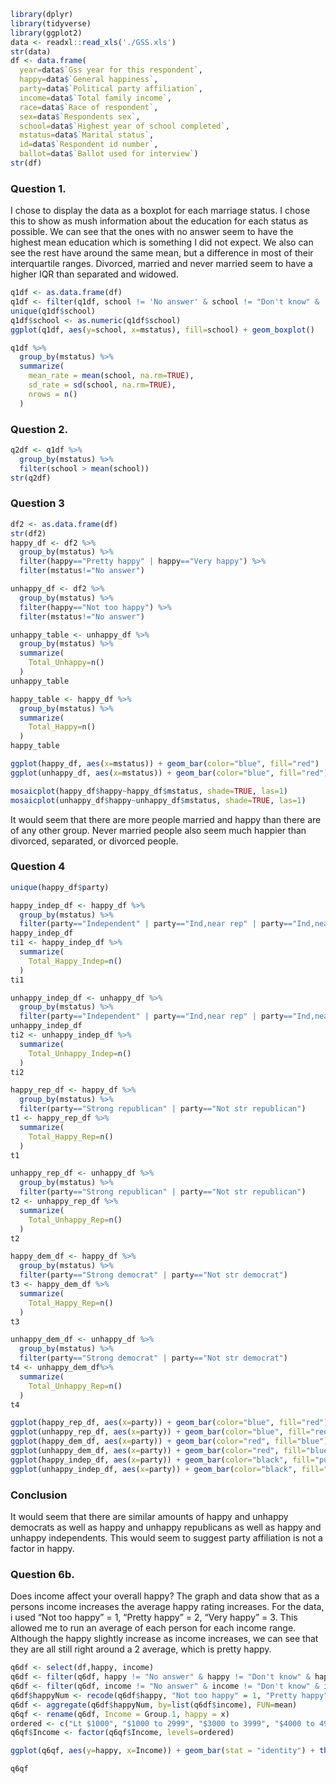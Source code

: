 ```r
library(dplyr)
library(tidyverse)
library(ggplot2)
data <- readxl::read_xls('./GSS.xls')
str(data)
df <- data.frame(
  year=data$`Gss year for this respondent`, 
  happy=data$`General happiness`, 
  party=data$`Political party affiliation`, 
  income=data$`Total family income`, 
  race=data$`Race of respondent`, 
  sex=data$`Respondents sex`, 
  school=data$`Highest year of school completed`, 
  mstatus=data$`Marital status`, 
  id=data$`Respondent id number`, 
  ballot=data$`Ballot used for interview`) 
str(df)
```

### Question 1. 
<p>I chose to display the data as a boxplot for each marriage status. I chose this to show as mush information about the education for each status as possible. We can see that the ones with no answer seem to have the highest mean education which is something I did not expect. We also can see the rest have around the same mean, but a difference in most of their interquartile ranges. Divorced, married and never married seem to have a higher IQR than separated and widowed.</p>
```r
q1df <- as.data.frame(df)
q1df <- filter(q1df, school != 'No answer' & school != "Don't know" & !is.na(school) & school != "NA" )
unique(q1df$school)
q1df$school <- as.numeric(q1df$school)
ggplot(q1df, aes(y=school, x=mstatus), fill=school) + geom_boxplot()
```

```r
q1df %>% 
  group_by(mstatus) %>% 
  summarize(
    mean_rate = mean(school, na.rm=TRUE),
    sd_rate = sd(school, na.rm=TRUE),
    nrows = n()
  )
```


### Question 2. 
```r
q2df <- q1df %>% 
  group_by(mstatus) %>% 
  filter(school > mean(school))
str(q2df)
```



### Question 3
```r
df2 <- as.data.frame(df)
str(df2)
happy_df <- df2 %>% 
  group_by(mstatus) %>%
  filter(happy=="Pretty happy" | happy=="Very happy") %>%
  filter(mstatus!="No answer")

unhappy_df <- df2 %>%
  group_by(mstatus) %>%
  filter(happy=="Not too happy") %>%
  filter(mstatus!="No answer")

unhappy_table <- unhappy_df %>%
  group_by(mstatus) %>%
  summarize(
    Total_Unhappy=n()
  )
unhappy_table

happy_table <- happy_df %>%
  group_by(mstatus) %>%
  summarize(
    Total_Happy=n()
  )
happy_table

ggplot(happy_df, aes(x=mstatus)) + geom_bar(color="blue", fill="red")
ggplot(unhappy_df, aes(x=mstatus)) + geom_bar(color="blue", fill="red")

mosaicplot(happy_df$happy~happy_df$mstatus, shade=TRUE, las=1)
mosaicplot(unhappy_df$happy~unhappy_df$mstatus, shade=TRUE, las=1)
```
<p>
It would seem that there are more people married and happy than there are of any other group. Never married people also seem much happier than divorced, separated, or divorced people. </p>

### Question 4
```r
unique(happy_df$party)

happy_indep_df <- happy_df %>%
  group_by(mstatus) %>%
  filter(party=="Independent" | party=="Ind,near rep" | party=="Ind,near dem")
happy_indep_df
ti1 <- happy_indep_df %>%
  summarize(
    Total_Happy_Indep=n()
  )
ti1

unhappy_indep_df <- unhappy_df %>%
  group_by(mstatus) %>%
  filter(party=="Independent" | party=="Ind,near rep" | party=="Ind,near dem")
unhappy_indep_df
ti2 <- unhappy_indep_df %>%
  summarize(
    Total_Unhappy_Indep=n()
  )
ti2

happy_rep_df <- happy_df %>%
  group_by(mstatus) %>%
  filter(party=="Strong republican" | party=="Not str republican")
t1 <- happy_rep_df %>%
  summarize(
    Total_Happy_Rep=n()
  )
t1

unhappy_rep_df <- unhappy_df %>%
  group_by(mstatus) %>%
  filter(party=="Strong republican" | party=="Not str republican")
t2 <- unhappy_rep_df %>%
  summarize(
    Total_Unhappy_Rep=n()
  )
t2

happy_dem_df <- happy_df %>%
  group_by(mstatus) %>%
  filter(party=="Strong democrat" | party=="Not str democrat")
t3 <- happy_dem_df %>%
  summarize(
    Total_Happy_Rep=n()
  )
t3

unhappy_dem_df <- unhappy_df %>%
  group_by(mstatus) %>%
  filter(party=="Strong democrat" | party=="Not str democrat")
t4 <- unhappy_dem_df%>%
  summarize(
    Total_Unhappy_Rep=n()
  )
t4

ggplot(happy_rep_df, aes(x=party)) + geom_bar(color="blue", fill="red")
ggplot(unhappy_rep_df, aes(x=party)) + geom_bar(color="blue", fill="red")
ggplot(happy_dem_df, aes(x=party)) + geom_bar(color="red", fill="blue")
ggplot(unhappy_dem_df, aes(x=party)) + geom_bar(color="red", fill="blue")
ggplot(happy_indep_df, aes(x=party)) + geom_bar(color="black", fill="purple")
ggplot(unhappy_indep_df, aes(x=party)) + geom_bar(color="black", fill="purple")
```
<h3>Conclusion</h3>
<p>
It would seem that there are similar amounts of happy and unhappy democrats as well as happy and unhappy republicans as well as happy and unhappy independents. This would seem to suggest party affiliation is not a factor in happy.</p>

### Question 6b. 
<p>Does income affect your overall happy?
The graph and data show that as a persons income increases the average happy rating increases. For the data, i used "Not too happy" = 1, "Pretty happy" = 2, "Very happy" = 3. This allowed me to run an average of each person for each income range. Although the happy slightly increase as income increases, we can see that they are all still right around a 2 average, which is pretty happy.</p>

```r
q6df <- select(df,happy, income)
q6df <- filter(q6df, happy != "No answer" & happy != "Don't know" & happy != "Not applicable")
q6df <- filter(q6df, income != "No answer" & income != "Don't know" & income != "Not applicable" & income != "Refused")
q6df$happyNum <- recode(q6df$happy, "Not too happy" = 1, "Pretty happy" = 2, "Very happy" = 3)
q6df <- aggregate(q6df$happyNum, by=list(q6df$income), FUN=mean)
q6qf <- rename(q6df, Income = Group.1, happy = x)
ordered <- c("Lt $1000", "$1000 to 2999", "$3000 to 3999", "$4000 to 4999", "$5000 to 5999", "$6000 to 6999", "$7000 to 7999", "$8000 to 9999", "$10000 - 14999", "$15000 - 19999", "$20000 - 24999", "$25000 or more")
q6qf$Income <- factor(q6qf$Income, levels=ordered)
```
```r
ggplot(q6qf, aes(y=happy, x=Income)) + geom_bar(stat = "identity") + theme(axis.text.x = element_text(angle = -90))+ ylim(0, 3)
```
```r
q6qf
```